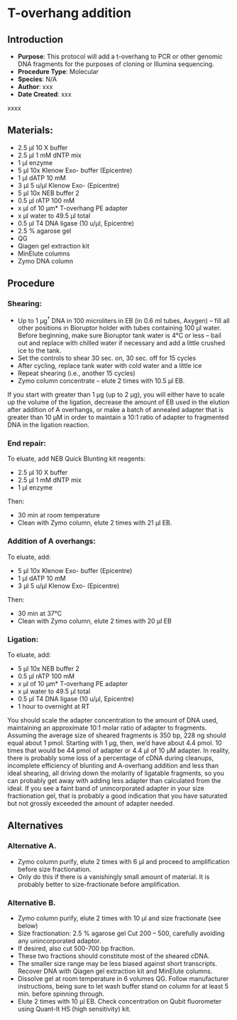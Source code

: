 # T-overhang addition {#sec-xxx-xxx}

## Introduction

-   **Purpose**: This protocol will add a t-overhang to PCR or other genomic DNA fragments for the purposes of cloning or Illumina sequencing.
-   **Procedure Type**: Molecular
-   **Species**: N/A
-   **Author**: xxx
-   **Date Created**: xxx

::: {.callout-warning title="NOTES"}
xxxx
:::


## Materials:

-   2.5 µl 10 X buffer
-   2.5 µl 1 mM dNTP mix
-   1 µl enzyme
-   5 µl 10x Klenow Exo- buffer (Epicentre)
-   1 µl dATP 10 mM
-   3 µl 5 u/µl Klenow Exo- (Epicentre)
-   5 µl 10x NEB buffer 2
-   0.5 µl rATP 100 mM
-   x µl of 10 µm\* T-overhang PE adapter
-   x µl water to 49.5 µl total
-   0.5 µl T4 DNA ligase (10 u/µl, Epicentre)
-   2.5 % agarose gel
-   QG
-   Qiagen gel extraction kit
-   MinElute columns
-   Zymo DNA column


## Procedure

### Shearing:

-   Up to 1 µg^†^ DNA in 100 microliters in EB (in 0.6 ml tubes, Axygen)
    -- fill all other positions in Bioruptor holder with tubes
    containing 100 µl water. Before beginning, make sure Bioruptor tank
    water is 4°C or less -- bail out and replace with chilled water if
    necessary and add a little crushed ice to the tank.
-   Set the controls to shear 30 sec. on, 30 sec. off for 15 cycles
-   After cycling, replace tank water with cold water and a little ice
-   Repeat shearing (i.e., another 15 cycles)
-   Zymo column concentrate -- elute 2 times with 10.5 µl EB.

::: {.callout-warning title="NOTES"}
If you start with greater than 1 µg (up to 2 µg), you will either have
to scale up the volume of the ligation, decrease the amount of EB used
in the elution after addition of A overhangs, or make a batch of
annealed adapter that is greater than 10 µM in order to maintain a 10:1
ratio of adapter to fragmented DNA in the ligation reaction.
:::


### End repair: {#end-repair .subhead}

To eluate, add NEB Quick Blunting kit reagents:

-   2.5 µl 10 X buffer
-   2.5 µl 1 mM dNTP mix
-   1 µl enzyme

Then:

-   30 min at room temperature
-   Clean with Zymo column, elute 2 times with 21 µl EB.

### Addition of A overhangs: {#addition-of-a-overhangs .subhead}

To eluate, add:

-   5 µl 10x Klenow Exo- buffer (Epicentre)
-   1 µl dATP 10 mM
-   3 µl 5 u/µl Klenow Exo- (Epicentre)

Then:

-   30 min at 37°C
-   Clean with Zymo column, elute 2 times with 20 µl EB

### Ligation: {#ligation .subhead}

To eluate, add:

-   5 µl 10x NEB buffer 2
-   0.5 µl rATP 100 mM
-   x µl of 10 µm\* T-overhang PE adapter
-   x µl water to 49.5 µl total
-   0.5 µl T4 DNA ligase (10 u/µl, Epicentre)
-   1 hour to overnight at RT

::: {.callout-warning title="NOTES"}
You should scale the adapter concentration to the amount of DNA used,
maintaining an approximate 10:1 molar ratio of adapter to fragments.
Assuming the average size of sheared fragments is 350 bp, 228 ng should
equal about 1 pmol. Starting with 1 µg, then, we'd have about 4.4 pmol.
10 times that would be 44 pmol of adapter or 4.4 µl of 10 µM adapter. In
reality, there is probably some loss of a percentage of cDNA during
cleanups, incomplete efficiency of blunting and A-overhang addition and
less than ideal shearing, all driving down the molarity of ligatable
fragments, so you can probably get away with adding less adapter than
calculated from the ideal. If you see a faint band of unincorporated
adapter in your size fractionation gel, that is probably a good
indication that you have saturated but not grossly exceeded the amount
of adapter needed.
:::

## Alternatives

### Alternative A. 

- Zymo column purify, elute 2 times with 6 µl and
proceed to amplification before size fractionation. 
- Only do this if
there is a vanishingly small amount of material. It is probably better
to size-fractionate before amplification. 

### Alternative B. 

- Zymo column purify, elute 2 times with 10 µl and size fractionate (see below)
- Size fractionation: 2.5 % agarose gel Cut 200 -- 500, carefully avoiding
any unincorporated adaptor. 
- If desired, also cut 500-700 bp fraction.
- These two fractions should constitute most of the sheared cDNA. 
- The
smaller size range may be less biased against short transcripts. Recover
DNA with Qiagen gel extraction kit and MinElute columns. 
- Dissolve gel at
room temperature in 6 volumes QG. Follow manufacturer instructions,
being sure to let wash buffer stand on column for at least 5 min. before
spinning through. 
- Elute 2 times with 10 µl EB. Check concentration on Qubit fluorometer using Quant-It HS (high sensitivity) kit.
